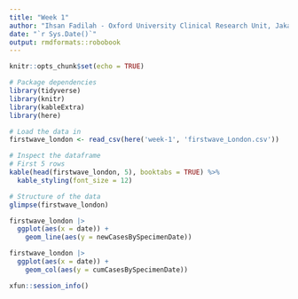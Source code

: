 ```yaml
---
title: "Week 1"
author: "Ihsan Fadilah - Oxford University Clinical Research Unit, Jakarta"
date: "`r Sys.Date()`"
output: rmdformats::robobook
---
```


```r
knitr::opts_chunk$set(echo = TRUE)
```

```r
# Package dependencies
library(tidyverse)
library(knitr)
library(kableExtra)
library(here)
```

```r
# Load the data in
firstwave_london <- read_csv(here('week-1', 'firstwave_London.csv'))

# Inspect the dataframe
# First 5 rows
kable(head(firstwave_london, 5), booktabs = TRUE) %>%
  kable_styling(font_size = 12)

# Structure of the data
glimpse(firstwave_london)
```

```r
firstwave_london |> 
  ggplot(aes(x = date)) +
    geom_line(aes(y = newCasesBySpecimenDate))
```

```r
firstwave_london |> 
  ggplot(aes(x = date)) +
    geom_col(aes(y = cumCasesBySpecimenDate))
```

```r
xfun::session_info()
```
